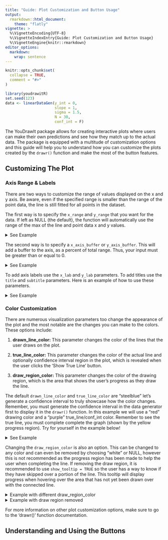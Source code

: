 ```yaml
---
title: "Guide: Plot Customization and Button Usage"
output: 
  rmarkdown::html_document:
    theme: "flatly"
vignette: >
  %\VignetteEncoding{UTF-8}
  %\VignetteIndexEntry{Guide: Plot Customization and Button Usage}
  %\VignetteEngine{knitr::rmarkdown}
editor_options: 
  markdown: 
    wrap: sentence
---
```


```r
knitr::opts_chunk$set(
  collapse = TRUE,
  comment = "#>"
)
```

```r
library(youdrawitR)
set.seed(123)
data <- linearDataGen(y_int = 0,
                      slope = 1,
                      sigma = 1.5,
                      N = 30,
                      conf_int = F)
```

The YouDrawIt package allows for creating interactive plots where users can make their own predictions and see how they match up to the actual data.
The package is equipped with a multitude of customization options and this guide will help you to understand how you can customize the plots created by the `drawr()` function and make the most of the button features.

## Customizing The Plot

### Axis Range & Labels

There are two ways to customize the range of values displayed on the x and y axis. Be aware, even if the specified range is smaller than the range of the point data, the line is still fitted for all points in the dataset.

The first way is to specify the `x_range` and `y_range` that you want for the data. If left as NULL (the default), the function will automatically use the range of the max of the line and point data x and y values.

<details>
<summary>See Example</summary>

```r
drawr(data = data, x_range = c(0, 25), y_range = c(-2, 20))
```

</details>

The second way is to specify a `x_axis_buffer` or `y_axis_buffer`. This will add a buffer to the axis, as a percent of total range. Thus, your input must be greater than or equal to 0.

<details>
<summary>See Example</summary>

```r
drawr(data = data, x_axis_buffer = 0.1, y_axis_buffer = 0.1)
```
</details>

To add axis labels use the `x_lab` and `y_lab` parameters. To add titles use the `title` and `subtitle` parameters. Here is an example of how to use these parameters.

<details>
<summary>See Example</summary>

```r
drawr(data = data, title = "Sales Over Time", x_lab = "Time", y_lab = "Sales")
```

</details>

### Color Customization

There are numerous visualization parameters too change the appearance of the plot and the most notable are the changes you can make to the colors. These options include:

1. **drawn_line_color:** This parameter changes the color of the lines that the user draws on the plot.

2. **true_line_color:** This parameter changes the color of the actual line and optionally confidence interval region in the plot, which is revealed when the user clicks the 'Show True Line' button.

3. **draw_region_color:** This parameter changes the color of the drawing region, which is the area that shows the user's progress as they draw the line.

The default `drawn_line_color` and `true_line_color` are "steelblue" let's generate a confidence interval to truly showcase how the color changes. Remember, you must generate the confidence interval in the data generator first to display it in the `drawr()` function. In this example we will use a "red" drawing color and a "purple" true_line/conf_int color. Remember to see the true line, you must complete complete the graph (shown by the yellow progress region). Try for yourself in the example below!

<details>
<summary>See Example</summary>

```r
# Generate new data with confidence interval
conf_data <- linearDataGen(y_int = 0,
                      slope = 1,
                      sigma = 2.5,
                      N = 20,
                      conf_int = T)

# Create plot with new color paramaters and display confidence interval region
drawr(data = conf_data,
      drawn_line_color = "red",
      true_line_color = "purple",
      conf_int = T)
```

</details>

Changing the `draw_region_color` is also an option. This can be changed to any color and can even be removed by choosing "white" or NULL, however this is not recommended as the progress region has been made to help the user when completing the line. If removing the draw region, it is recommended to use `show_tooltip = TRUE` so the user has a way to know if they have skipped over a portion of the line. This tooltip will display progress when hovering over the area that has not yet been drawn over with the connected line.

<details>
<summary>Example with different draw_region_color</summary>

```r
drawr(data = data,
      draw_region_color = "green")
```

</details>

<details>
<summary>Example with draw region removed</summary>

```r
drawr(data = data,
      draw_region_color = NULL,
      show_tooltip = TRUE)
```

</details>

For more information on other plot customization options, make sure to go to the 'drawr()' function documentation.

## Understanding and Using the Buttons
